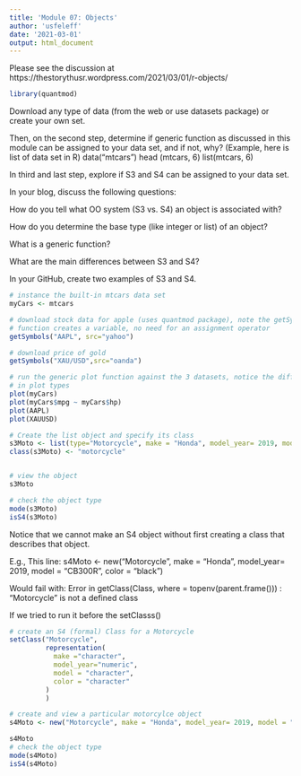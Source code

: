 ```yaml
---
title: 'Module 07: Objects'
author: 'usfeleff'
date: '2021-03-01'
output: html_document
---
```


Please see the discussion at https://thestorythusr.wordpress.com/2021/03/01/r-objects/

```r
library(quantmod)
```
Download any type of data (from the web or use datasets package) or create your own set. 

Then, on the second step, determine if generic function as discussed in this module can be assigned to your data set, and if not, why? (Example, here is list of data set in R)
data("mtcars")
head (mtcars, 6)
list(mtcars, 6)

In third and last step, explore if S3 and S4 can be assigned to your data set.
 
In your blog, discuss the following questions:

How do you tell what OO system (S3 vs. S4) an object is associated with?

How do you determine the base type (like integer or list) of an object?

What is a generic function?

What are the main differences between S3 and S4?

In your GitHub, create two examples of S3 and S4.
```r
# instance the built-in mtcars data set
myCars <- mtcars

# download stock data for apple (uses quantmod package), note the getSymbols()
# function creates a variable, no need for an assignment operator
getSymbols("AAPL", src="yahoo")

# download price of gold
getSymbols("XAU/USD",src="oanda")


```



```r

# run the generic plot function against the 3 datasets, notice the difference
# in plot types
plot(myCars)
plot(myCars$mpg ~ myCars$hp)
plot(AAPL)
plot(XAUUSD)

```


```r
# Create the list object and specify its class
s3Moto <- list(type="Motorcycle", make = "Honda", model_year= 2019, model = "CB300R", color = "black")
class(s3Moto) <- "motorcycle"


# view the object
s3Moto

# check the object type
mode(s3Moto)
isS4(s3Moto)
```

Notice that we cannot make an S4 object without first creating a class that
describes that object.

E.g., This line:
s4Moto <- new("Motorcycle", make = "Honda", model_year= 2019, model = "CB300R", color = "black")

Would fail with:
Error in getClass(Class, where = topenv(parent.frame())) : 
  “Motorcycle” is not a defined class

If we tried to run it before the setClasss()
```r
# create an S4 (formal) Class for a Motorcycle
setClass("Motorcycle",
         representation(
           make ="character",
           model_year="numeric",
           model = "character",
           color = "character"
         )
         )

# create and view a particular motorcylce object
s4Moto <- new("Motorcycle", make = "Honda", model_year= 2019, model = "CB300R", color = "black")

s4Moto
# check the object type
mode(s4Moto)
isS4(s4Moto)
```

